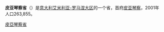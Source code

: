 {{Infobox settlement
<!-- See Template:Infobox settlement for additional fields and descriptions -->
| name = 皮亚琴察省
| native_name             = 
| native_name_lang        = it<!-- ISO 639-2 code e.g. "it" for Italian -->
| settlement_type         = [[意大利省份列表|省]]
| image_skyline           = 
| image_alt               = 
| image_caption           = 
| image_flag              = 
| flag_alt                = 
| image_shield            = Provincia di Piacenza-Stemma.svg
| shield_alt              = 
| image_map               = Piacenza in Italy.svg
| map_alt                 = 
| map_caption             = 皮亞琴察省在意大利的位置
| coordinates             = 
| coordinates_footnotes   = 
| subdivision_type        = 國家
| subdivision_name        = {{flag|Italy}}
| subdivision_type1       = 大區
| subdivision_name1       = [[艾米利亚-罗马涅大区|艾米利亚-罗马涅大区]]
| established_title       = 
| established_date        = 
| seat_type               = 首府
| seat                    = [[皮亚琴察|皮亚琴察]]
| parts_type              = 轄下[[市镇_(意大利)|市鎮]]
| parts_style             = para
| p1                      = 48
| government_footnotes    = 
| leader_party            = 
| leader_title            = 省長
| leader_name             = Massimo Trespidi
| unit_pref               = Metric<!-- or US or UK -->
| area_footnotes          = 
| area_total_km2          = 2589
| elevation_footnotes     = 
| elevation_m             = 
| population_footnotes    = 
| population_total        = 291700
| population_as_of        = 2012年
| population_density_km2  = auto

| postal_code_type        = [[邮政编码#義大利|邮政编码]]
| postal_code             = 29010、29020、29100
| area_code_type          = [[电话号码分类计划|電話區號]]
| area_code               = （+39）0523
| iso_code                = 
| registration_plate      = PC
| blank_name_sec1         = [[国家统计研究所_(意大利)|ISTAT]]
| blank_info_sec1         = 033
| website                 = <!-- {{URL|example.com}} -->
| footnotes               = 
}}
'''皮亚琴察省'''（{{lang-it|Provincia di Piacenza}}）是[[意大利|意大利]][[艾米利亚-罗马涅大区|艾米利亚-罗马涅大区]]的一个省，首府[[皮亚琴察|皮亚琴察]]，2001年人口263,855。

{{皮亞琴察省市鎮}}
{{italy-geo-stub}}

{{Authority control}}
[[Category:皮亞琴察省|]]